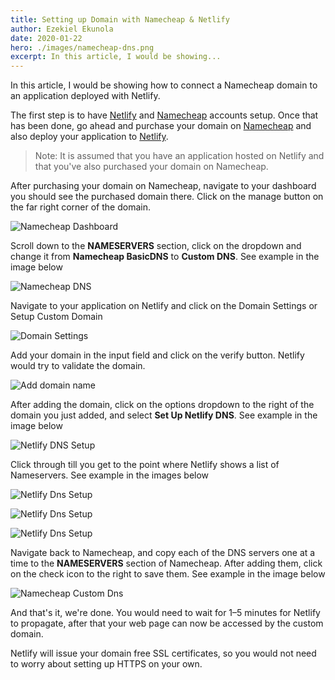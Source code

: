 ```yaml
---
title: Setting up Domain with Namecheap & Netlify
author: Ezekiel Ekunola
date: 2020-01-22
hero: ./images/namecheap-dns.png
excerpt: In this article, I would be showing...
---
```


In this article, I would be showing how to connect a Namecheap domain to an application deployed with Netlify.

The first step is to have [Netlify](https://www.netlify.com) and [Namecheap](https://www.namecheap.com) accounts setup. Once that has been done, go ahead and purchase your domain on [Namecheap](https://www.namecheap.com) and also deploy your application to [Netlify](https://www.netlify.com).

> Note: It is assumed that you have an application hosted on Netlify and that you've also purchased your domain on Namecheap.

After purchasing your domain on Namecheap, navigate to your dashboard you should see the purchased domain there. Click on the manage button on the far right corner of the domain.

![Namecheap Dashboard](./images/namecheap-dashboard.png)

Scroll down to the **NAMESERVERS** section, click on the dropdown and change it from **Namecheap BasicDNS** to **Custom DNS**. See example in the image below

![Namecheap DNS](./images/namecheap-dns.png)

Navigate to your application on Netlify and click on the Domain Settings or Setup Custom Domain

![Domain Settings](./images/netlify-domain-settings.png)

Add your domain in the input field and click on the verify button. Netlify would try to validate the domain.

![Add domain name](./images/netlify-add-domain-name.png)

After adding the domain, click on the options dropdown to the right of the domain you just added, and select **Set Up Netlify DNS**. See example in the image below

![Netlify DNS Setup](./images/netlify-dns-setup.png)

Click through till you get to the point where Netlify shows a list of Nameservers. See example in the images below

![Netlify Dns Setup](./images/netlify-dns-setup-1.png)

![Netlify Dns Setup](./images/netlify-dns-setup-2.png)

![Netlify Dns Setup](./images/netlify-dns-setup-3.png)

Navigate back to Namecheap, and copy each of the DNS servers one at a time to the **NAMESERVERS** section of Namecheap. After adding them, click on the check icon to the right to save them. See example in the image below

![Namecheap Custom Dns](./images/namecheap-custom-dns.png)

And that's it, we're done. You would need to wait for 1–5 minutes for Netlify to propagate, after that your web page can now be accessed by the custom domain.

Netlify will issue your domain free SSL certificates, so you would not need to worry about setting up HTTPS on your own.
